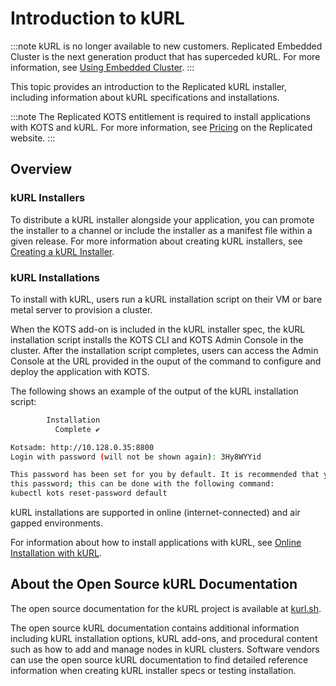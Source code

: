 
# Introduction to kURL

:::note
kURL is no longer available to new customers. Replicated Embedded Cluster is the next generation product that has superceded kURL. For more information, see [Using Embedded Cluster](/vendor/embedded-overview).
:::

This topic provides an introduction to the Replicated kURL installer, including information about kURL specifications and installations.

:::note
The Replicated KOTS entitlement is required to install applications with KOTS and kURL. For more information, see [Pricing](https://www.replicated.com/pricing) on the Replicated website.
:::

## Overview

<KurlDefinition/>

### kURL Installers

<Installers/>

To distribute a kURL installer alongside your application, you can promote the installer to a channel or include the installer as a manifest file within a given release. For more information about creating kURL installers, see [Creating a kURL Installer](/vendor/packaging-embedded-kubernetes).

### kURL Installations

To install with kURL, users run a kURL installation script on their VM or bare metal server to provision a cluster.

When the KOTS add-on is included in the kURL installer spec, the kURL installation script installs the KOTS CLI and KOTS Admin Console in the cluster. After the installation script completes, users can access the Admin Console at the URL provided in the ouput of the command to configure and deploy the application with KOTS.

The following shows an example of the output of the kURL installation script:

```bash
        Installation
          Complete ✔

Kotsadm: http://10.128.0.35:8800
Login with password (will not be shown again): 3Hy8WYYid

This password has been set for you by default. It is recommended that you change
this password; this can be done with the following command:
kubectl kots reset-password default
```

kURL installations are supported in online (internet-connected) and air gapped environments.

For information about how to install applications with kURL, see [Online Installation with kURL](/enterprise/installing-kurl).

## About the Open Source kURL Documentation

The open source documentation for the kURL project is available at [kurl.sh](https://kurl.sh/docs/introduction/).

The open source kURL documentation contains additional information including kURL installation options, kURL add-ons, and procedural content such as how to add and manage nodes in kURL clusters. Software vendors can use the open source kURL documentation to find detailed reference information when creating kURL installer specs or testing installation.